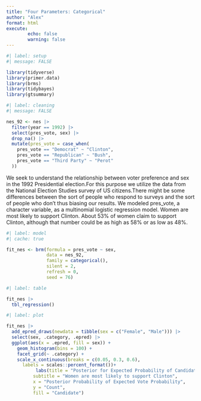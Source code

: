 ```yaml
---
title: "Four Parameters: Categorical"
author: "Alex"
format: html
execute:
        echo: false
        warning: false
---
```

```r
#| label: setup
#| message: FALSE

library(tidyverse)
library(primer.data)
library(brms)
library(tidybayes)
library(gtsummary)


```

```r
#| label: cleaning
#| message: FALSE 

nes_92 <- nes |> 
  filter(year == 1992) |>
  select(pres_vote, sex) |>
  drop_na() |> 
  mutate(pres_vote = case_when(
    pres_vote == "Democrat" ~ "Clinton",
    pres_vote == "Republican" ~ "Bush",
    pres_vote == "Third Party" ~ "Perot"
  ))
```


We seek to understand the relationship between voter preference and sex in the 1992 Presidential election.For this purpose we utilize the data from the National Election Studies survey of US citizens.There might be some differences between the sort of people who respond to surveys and the sort of people who don’t thus biasing our results. We modeled pres_vote, a character variable, as a multinomial logistic regression model. Women are most likely to support Clinton. About 53% of women claim to support Clinton, although that number could be as high as 58% or as low as 48%.

\begin{aligned}
\rho_{clinton} &=& \frac{e^{\beta_{0, clinton} + \beta_{1, clinton} male}}{1 + e^{\beta_{0, clinton} + \beta_{1, clinton} male}}\\
\rho_{perot} &=& \frac{e^{\beta_{0, perot} + \beta_{1, perot} male}}{1 + e^{\beta_{0, perot} + \beta_{1, perot} male}}\\
\rho_{bush}  &=& 1 - \rho_{clinton} - \rho_{perot}
\end{aligned}

```r
#| label: model
#| cache: true

fit_nes <- brm(formula = pres_vote ~ sex,
               data = nes_92,
               family = categorical(),
               silent = 2,
               refresh = 0,
               seed = 76)
```


```r
#| label: table

fit_nes |> 
  tbl_regression()
```

```r
#| label: plot

fit_nes |> 
  add_epred_draws(newdata = tibble(sex = c("Female", "Male"))) |>
  select(sex, .category, .epred) |> 
  ggplot(aes(x = .epred, fill = sex)) +
    geom_histogram(bins = 100) +
    facet_grid(~ .category) +
    scale_x_continuous(breaks = c(0.05, 0.3, 0.6),
      labels = scales::percent_format())+
           labs(title = "Posterior for Expected Probability of Candidate Support Among Women",
          subtitle = "Women are most likely to support Clinton",
          x = "Posterior Probability of Expected Vote Probability",
          y = "Count",
          fill = "Candidate") 
                                
```

